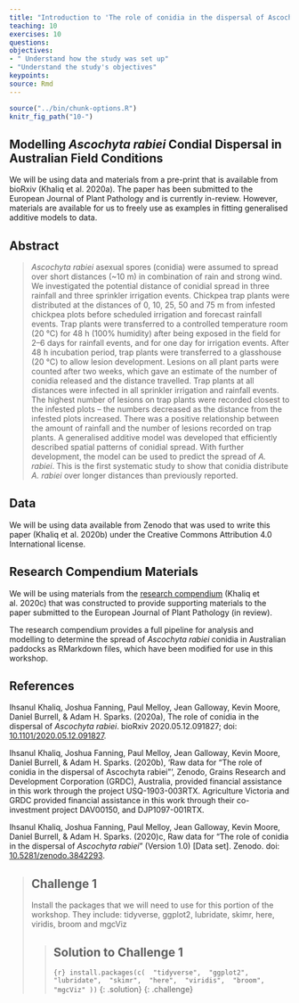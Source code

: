 ```yaml
---
title: "Introduction to 'The role of conidia in the dispersal of Ascochyta rabiei'"
teaching: 10
exercises: 10
questions:
objectives:
- " Understand how the study was set up"
- "Understand the study's objectives"
keypoints:
source: Rmd
---
```


```r
source("../bin/chunk-options.R")
knitr_fig_path("10-")
````

## Modelling _Ascochyta rabiei_ Condial Dispersal in Australian Field Conditions

We will be using data and materials from a pre-print that is available from bioRxiv (Khaliq et al. 2020a).
The paper has been submitted to the European Journal of Plant Pathology and is currently in-review.
However, materials are available for us to freely use as examples in fitting generalised additive models to data.

## Abstract

> _Ascochyta rabiei_ asexual spores (conidia) were assumed to spread over short distances (~10 m) in combination of rain and strong wind. We investigated the potential distance of conidial spread in three rainfall and three sprinkler irrigation events. Chickpea trap plants were distributed at the distances of 0, 10, 25, 50 and 75 m from infested chickpea plots before scheduled irrigation and forecast rainfall events. Trap plants were transferred to a controlled temperature room (20 °C) for 48 h (100% humidity) after being exposed in the field for 2–6 days for rainfall events, and for one day for irrigation events. After 48 h incubation period, trap plants were transferred to a glasshouse (20 °C) to allow lesion development. Lesions on all plant parts were counted after two weeks, which gave an estimate of the number of conidia released and the distance travelled. Trap plants at all distances were infected in all sprinkler irrigation and rainfall events. The highest number of lesions on trap plants were recorded closest to the infested plots – the numbers decreased as the distance from the infested plots increased. There was a positive relationship between the amount of rainfall and the number of lesions recorded on trap plants. A generalised additive model was developed that efficiently described spatial patterns of conidial spread. With further development, the model can be used to predict the spread of _A. rabiei_. This is the first systematic study to show that conidia distribute _A. rabiei_ over longer distances than previously reported.

## Data

We will be using data available from Zenodo that was used to write this paper (Khaliq et al. 2020b) under the Creative Commons Attribution 4.0 International license.

## Research Compendium Materials

We will be using materials from the [research compendium](https://adamhsparks.github.io/ChickpeaAscoDispersal/index.html) (Khaliq et al. 2020c) that was constructed to provide supporting materials to the paper submitted to the European Journal of Plant Pathology (in review).

The research compendium provides a full pipeline for analysis and modelling to determine the spread of _Ascochyta rabiei_ conidia in Australian paddocks as RMarkdown files, which have been modified for use in this workshop.

## References

Ihsanul Khaliq, Joshua Fanning, Paul Melloy, Jean Galloway, Kevin Moore, Daniel Burrell, & Adam H. Sparks. (2020a), The role of conidia in the dispersal of _Ascochyta rabiei_. 
bioRxiv 2020.05.12.091827; doi: [10.1101/2020.05.12.091827](https://doi.org/10.1101/2020.05.12.091827).

Ihsanul Khaliq, Joshua Fanning, Paul Melloy, Jean Galloway, Kevin Moore, Daniel Burrell, & Adam H. Sparks. (2020b), 'Raw data for "The role of conidia in the dispersal of Ascochyta rabiei"', Zenodo, Grains Research and Development Corporation (GRDC), Australia, provided financial assistance in this work through the project USQ-1903-003RTX. Agriculture Victoria and GRDC provided financial assistance in this work through their co- investment project DAV00150, and DJP1097-001RTX.

Ihsanul Khaliq, Joshua Fanning, Paul Melloy, Jean Galloway, Kevin Moore, Daniel Burrell, & Adam H. Sparks. (2020)c, Raw data for "The role of conidia in the dispersal of *Ascochyta rabiei*" (Version 1.0) [Data set]. Zenodo. doi: [10.5281/zenodo.3842293](http://doi.org/10.5281/zenodo.3842293).

> ## Challenge 1
>
> Install the packages that we will need to use for this portion of the workshop.
> They include: tidyverse, ggplot2, lubridate, skimr, here, viridis, broom and
> mgcViz
>
> > ## Solution to Challenge 1
> >```{r}
> >install.packages(c(
> >  "tidyverse",
> >  "ggplot2",
> >  "lubridate",
> >  "skimr",
> >  "here",
> >  "viridis",
> >  "broom",
> >  "mgcViz"
> >))
> > ```
> {: .solution}
{: .challenge}
